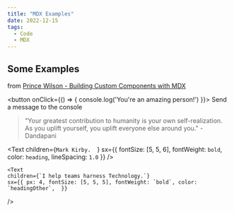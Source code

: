 ```yaml
---
title: "MDX Examples"
date: 2022-12-15
tags:
  - Code
  - MDX
---
```


## Some Examples

from [Prince Wilson - Building Custom Components with MDX](https://www.youtube.com/watch?v=-xusVshCZ3M)

<button onClick={() => { 
    console.log('You\'re an amazing person!')
    }}>
    Send a message to the console
</button>


> "Your greatest contribution to humanity is your own self-realization. As you uplift yourself, you uplift everyone else around you."  - Dandapani


<Text
    children={`Mark Kirby.  `}
    sx={{ fontSize: [5, 5, 6], fontWeight: `bold`, color: `heading`, lineSpacing: `1.0` }}
  />
  
    <Text
    children={`I help teams harness Technology.`}
    sx={{ px: 4, fontSize: [5, 5, 5], fontWeight: `bold`, color: `headingOther`,  }}
  />

<br />
